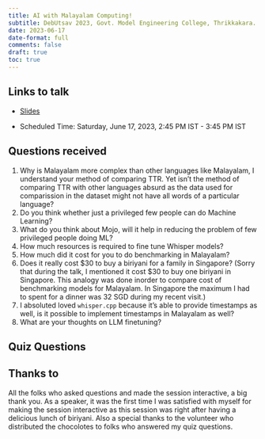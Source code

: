```yaml
---
title: AI with Malayalam Computing!
subtitle: DebUtsav 2023, Govt. Model Engineering College, Thrikkakara.
date: 2023-06-17
date-format: full
comments: false
draft: true
toc: true
---
```


## Links to talk

- [Slides](../../../talks/mec/debutsav.qmd)

- Scheduled Time: Saturday, June 17, 2023, 2:45 PM IST - 3:45 PM IST

## Questions received

1. Why is Malayalam more complex than other languages like Malayalam, I understand your method of comparing TTR. Yet isn't the method of comparing TTR with other languages absurd as the data used for comparission in the dataset might not have all words of a particular language?
2. Do you think whether just a privileged few people can do Machine Learning?
3. What do you think about Mojo, will it help in reducing the problem of few privileged people doing ML?
4. How much resources is required to fine tune Whisper models?
5. How much did it cost for you to do benchmarking in Malayalam?
6. Does it really cost $30 to buy a biriyani for a family in Singapore? (Sorry that during the talk, I mentioned it cost $30 to buy one biriyani in Singapore. This analogy was done inorder to compare cost of benchmarking models for Malayalam. In Singapore the maximum I had to spent for a dinner was 32 SGD during my recent visit.)
7. I absoluted loved `whisper.cpp` because it's able to provide timestamps as well, is it possible to implement timestamps in Malayalam as well?
8. What are your thoughts on LLM finetuning?

## Quiz Questions


## Thanks to

All the folks who asked questions and made the session interactive, a big thank you.
As a speaker, it was the first time I was satisfied with myself for making the session
interactive as this session was right after having a delicious lunch of biriyani.
Also a special thanks to the volunteer who distributed the chocolotes to folks
who answered my quiz questions.
